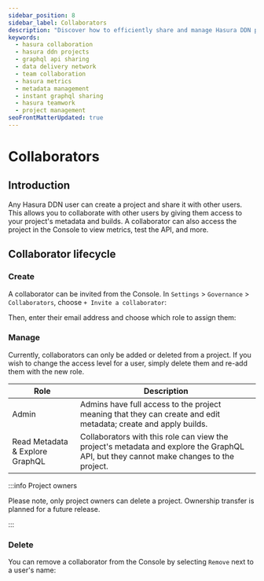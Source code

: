 ```yaml
---
sidebar_position: 8
sidebar_label: Collaborators
description: "Discover how to efficiently share and manage Hasura DDN projects with collaborators. Learn how to assign roles, grant access to key project components like metadata and builds, and utilize the console for enhanced collaboration. Sharpen your Hasura DDN collaboration skills with us."
keywords:
  - hasura collaboration
  - hasura ddn projects
  - graphql api sharing
  - data delivery network
  - team collaboration
  - hasura metrics
  - metadata management
  - instant graphql sharing
  - hasura teamwork
  - project management
seoFrontMatterUpdated: true
---
```



# Collaborators

## Introduction

Any Hasura DDN user can create a project and share it with other users. This allows you to collaborate with other users
by giving them access to your project's metadata and builds. A collaborator can also access the project in the Console
to view metrics, test the API, and more.

## Collaborator lifecycle

### Create

A collaborator can be invited from the Console. In `Settings` > `Governance` > `Collaborators`, choose
`+ Invite a collaborator`:

<Thumbnail src="/img/ci-cd/0.0.1_console_invite-collaborator.png" alt="Invite a collaborator" width="1000" />

Then, enter their email address and choose which role to assign them:

<Thumbnail src="/img/ci-cd/0.0.1_console_assign-collaborator-role.png" alt="Invite a collaborator" width="1000" />

### Manage

Currently, collaborators can only be added or deleted from a project. If you wish to change the access level for a user,
simply delete them and re-add them with the new role.

| Role                            | Description                                                                                                                            |
| ------------------------------- | -------------------------------------------------------------------------------------------------------------------------------------- |
| Admin                           | Admins have full access to the project meaning that they can create and edit metadata; create and apply builds.                        |
| Read Metadata & Explore GraphQL | Collaborators with this role can view the project's metadata and explore the GraphQL API, but they cannot make changes to the project. |

:::info Project owners

Please note, only project owners can delete a project. Ownership transfer is planned for a future release.

:::

### Delete

You can remove a collaborator from the Console by selecting `Remove` next to a user's name:

<Thumbnail src="/img/ci-cd/0.0.1_console_remove-collaborator.png" alt="Invite a collaborator" width="1000" />
